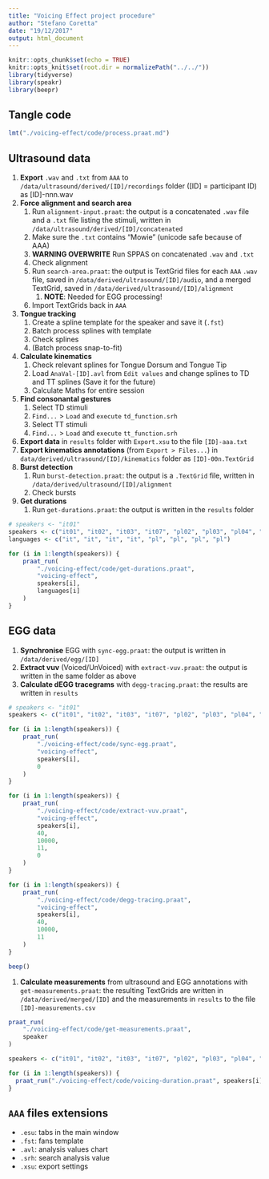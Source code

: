 ```yaml
---
title: "Voicing Effect project procedure"
author: "Stefano Coretta"
date: "19/12/2017"
output: html_document
---
```


```r
knitr::opts_chunk$set(echo = TRUE)
knitr::opts_knit$set(root.dir = normalizePath("../../"))
library(tidyverse)
library(speakr)
library(beepr)
```

## Tangle code

```r
lmt("./voicing-effect/code/process.praat.md")
```


## Ultrasound data

1. **Export** `.wav` and `.txt` from `AAA` to `/data/ultrasound/derived/[ID]/recordings` folder ([ID] = participant ID) as [ID]-nnn.wav
1. **Force alignment and search area**
   1. Run `alignment-input.praat`: the output is a concatenated `.wav` file and a `.txt` file listing the stimuli, written in `/data/ultrasound/derived/[ID]/concatenated`
   1. Make sure the `.txt` contains "Mowie" (unicode safe because of AAA)
   1. **WARNING OVERWRITE** Run SPPAS on concatenated `.wav` and `.txt`
   1. Check alignment
   1. Run `search-area.praat`: the output is TextGrid files for each `AAA` `.wav` file, saved in `/data/derived/ultrasound/[ID]/audio`, and a merged TextGrid, saved in `/data/derived/ultrasound/[ID]/alignment`
        1. **NOTE**: Needed for EGG processing!
   1. Import TextGrids back in `AAA`
1. **Tongue tracking**
   1. Create a spline template for the speaker and save it (`.fst`)
   1. Batch process splines with template
   1. Check splines
   1. (Batch process snap-to-fit)
1. **Calculate kinematics**
   1. Check relevant splines for Tongue Dorsum and Tongue Tip
   1. Load `AnaVal-[ID].avl` from `Edit values` and change splines to TD and TT splines (Save it for the future)
   1. Calculate Maths for entire session
1. **Find consonantal gestures**
   1. Select TD stimuli
   1. `Find...` > `Load` and `execute` `td_function.srh`
   1. Select TT stimuli
   1. `Find...` > `Load` and `execute` `tt_function.srh`
1. **Export data** in `results` folder with `Export.xsu` to the file `[ID]-aaa.txt`
1. **Export kinematics annotations** (from `Export > Files...`) in `data/derived/ultrasound/[ID]/kinematics` folder as `[ID]-00n.TextGrid`
1. **Burst detection**
   1. Run `burst-detection.praat`: the output is a `.TextGrid` file, written in `/data/derived/ultrasound/[ID]/alignment`
   1. Check bursts
1. **Get durations**
   1. Run `get-durations.praat`: the output is written in the `results` folder
   
```r
# speakers <- "it01"
speakers <- c("it01", "it02", "it03", "it07", "pl02", "pl03", "pl04", "pl05")
languages <- c("it", "it", "it", "it", "pl", "pl", "pl", "pl")

for (i in 1:length(speakers)) {
    praat_run(
        "./voicing-effect/code/get-durations.praat",
        "voicing-effect",
        speakers[i],
        languages[i]
    )
}
```


## EGG data

1. **Synchronise** EGG with `sync-egg.praat`: the output is written in `/data/derived/egg/[ID]`
1. **Extract vuv** (Voiced/UnVoiced) with `extract-vuv.praat`: the output is written in the same folder as above
1. **Calculate dEGG tracegrams** with `degg-tracing.praat`: the results are written in `results`

```r
# speakers <- "it01"
speakers <- c("it01", "it02", "it03", "it07", "pl02", "pl03", "pl04", "pl05")

for (i in 1:length(speakers)) {
    praat_run(
        "./voicing-effect/code/sync-egg.praat",
        "voicing-effect",
        speakers[i],
        0
    )
}

for (i in 1:length(speakers)) {
    praat_run(
        "./voicing-effect/code/extract-vuv.praat",
        "voicing-effect",
        speakers[i],
        40,
        10000,
        11,
        0
    )
}

for (i in 1:length(speakers)) {
    praat_run(
        "./voicing-effect/code/degg-tracing.praat",
        "voicing-effect",
        speakers[i],
        40,
        10000,
        11
    )
}

beep()
```

1. **Calculate measurements** from ultrasound and EGG annotations with `get-measurements.praat`: the resulting TextGrids are written in `/data/derived/merged/[ID]` and the measurements in `results` to the file `[ID]-measurements.csv`

```r
praat_run(
    "./voicing-effect/code/get-measurements.praat",
    speaker
)
```

```r
speakers <- c("it01", "it02", "it03", "it07", "pl02", "pl03", "pl04", "pl05")

for (i in 1:length(speakers)) {
  praat_run("./voicing-effect/code/voicing-duration.praat", speakers[i])
}
```


## `AAA` files extensions
* `.esu`: tabs in the main window
* `.fst`: fans template
* `.avl`: analysis values chart
* `.srh`: search analysis value
* `.xsu`: export settings
